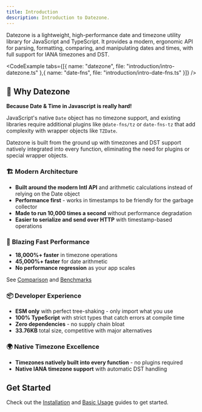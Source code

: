 ```yaml
---
title: Introduction
description: Introduction to Datezone.
---
```



Datezone is a lightweight, high-performance date and timezone utility library for JavaScript and TypeScript. It provides a modern, ergonomic API for parsing, formatting, comparing, and manipulating dates and times, with full support for IANA timezones and DST.

<CodeExample tabs={[{ name: "datezone", file: "introduction/intro-datezone.ts" },{ name: "date-fns", file: "introduction/intro-date-fns.ts" }]} />

## 🎯 Why Datezone

**Because Date & Time in Javascript is really hard!**

JavaScript's native `Date` object has no timezone support, and existing libraries require additional plugins like `@date-fns/tz` or `date-fns-tz` that add complexity with wrapper objects like `TZDate`.

Datezone is built from the ground up with timezones and DST support natively integrated into every function, eliminating the need for plugins or special wrapper objects.

### 🏗️ **Modern Architecture**
- **Built around the modern Intl API** and arithmetic calculations instead of relying on the Date object
- **Performance first** - works in timestamps to be friendly for the garbage collector
- **Made to run 10,000 times a second** without performance degradation
- **Easier to serialize and send over HTTP** with timestamp-based operations

### 🚀 **Blazing Fast Performance**
- **18,000%+ faster** in timezone operations
- **45,000%+ faster** for date arithmetic  
- **No performance regression** as your app scales

See [Comparison](/docs/comparison) and [Benchmarks](/benchmarks/comparison-report)

### 📦 **Developer Experience**
- **ESM only** with perfect tree-shaking - only import what you use
- **100% TypeScript** with strict types that catch errors at compile time
- **Zero dependencies** - no supply chain bloat
- **33.76KB** total size, competitive with major alternatives

### 🌍 **Native Timezone Excellence**
- **Timezones natively built into every function** - no plugins required
- **Native IANA timezone support** with automatic DST handling

## Get Started

Check out the [Installation](/docs/installation) and [Basic Usage](/docs/basic-usage) guides to get started. 